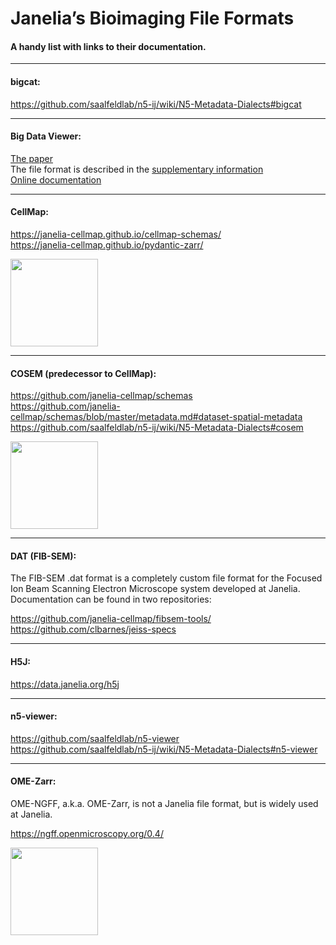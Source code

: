 # Janelia's Bioimaging File Formats
#### A handy list with links to their documentation.

---

#### bigcat:

[https://github.com/saalfeldlab/n5-ij/wiki/N5-Metadata-Dialects#bigcat](https://github.com/saalfeldlab/n5-ij/wiki/N5-Metadata-Dialects#bigcat)

---

#### Big Data Viewer: 

[The paper](https://www.nature.com/articles/nmeth.3392) \
The file format is described in the [supplementary information](https://static-content.springer.com/esm/art%3A10.1038%2Fnmeth.3392/MediaObjects/41592_2015_BFnmeth3392_MOESM239_ESM.pdf) \
[Online documentation](https://imagej.net/plugins/bdv/)

---

#### CellMap: 
::: {layout="[[65,35]]"}
<div>
[https://janelia-cellmap.github.io/cellmap-schemas/](https://janelia-cellmap.github.io/cellmap-schemas/) \
[https://janelia-cellmap.github.io/pydantic-zarr/](https://janelia-cellmap.github.io/pydantic-zarr/)
</div>
![](images/cellmap.png){fig-align="center" width="140"}
:::
---

#### COSEM (predecessor to CellMap):
::: {layout="[[65,35]]"}
<div>
[https://github.com/janelia-cellmap/schemas](https://github.com/janelia-cellmap/schemas) \
[https://github.com/janelia-cellmap/schemas/blob/master/metadata.md#dataset-spatial-metadata](https://github.com/janelia-cellmap/schemas/blob/master/metadata.md#dataset-spatial-metadata) \
[https://github.com/saalfeldlab/n5-ij/wiki/N5-Metadata-Dialects#cosem](https://github.com/saalfeldlab/n5-ij/wiki/N5-Metadata-Dialects#cosem)
</div>
![](images/cellmap.png){fig-align="center" width="140"}
:::
---

#### DAT (FIB-SEM):

The FIB-SEM .dat format is a completely custom file format for the Focused Ion Beam Scanning Electron Microscope system developed at Janelia. Documentation can be found in two repositories:

[https://github.com/janelia-cellmap/fibsem-tools/](https://github.com/janelia-cellmap/fibsem-tools/) \
[https://github.com/clbarnes/jeiss-specs](https://github.com/clbarnes/jeiss-specs)

---

#### H5J:

[https://data.janelia.org/h5j](https://data.janelia.org/h5j)

---

#### n5-viewer:

[https://github.com/saalfeldlab/n5-viewer](https://github.com/saalfeldlab/n5-viewer) \
[https://github.com/saalfeldlab/n5-ij/wiki/N5-Metadata-Dialects#n5-viewer](https://github.com/saalfeldlab/n5-ij/wiki/N5-Metadata-Dialects#n5-viewer)

---

#### OME-Zarr:
::: {layout="[[65,35]]"}
<div>
OME-NGFF, a.k.a. OME-Zarr, is not a Janelia file format, but is widely used at Janelia.

[https://ngff.openmicroscopy.org/0.4/](https://ngff.openmicroscopy.org/0.4/)
</div>
![](images/ome.png){fig-align="center" width="140"}
:::
